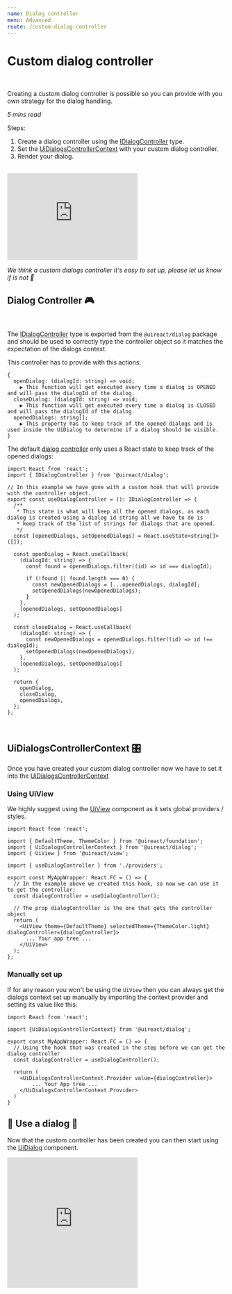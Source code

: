 ```yaml
---
name: Dialog controller
menu: Advanced
route: /custom-dialog-controller
---
```



# Custom dialog controller

<UiLineSeparator />
<br />

Creating a custom dialog controller is possible so you can provide with you own strategy for the dialog handling.

_5 mins read_

Steps:

1. Create a dialog controller using the [IDialogController](https://github.com/inavac182/uireact/blob/main/packages/dialog/src/provider/dialogs-provider.ts#L3) type.
2. Set the [UiDialogsControllerContext](https://github.com/inavac182/uireact/blob/main/packages/dialog/src/provider/dialogs-provider.ts#L13) with your custom dialog controller.
3. Render your dialog.

<br />

<iframe
  src="https://giphy.com/embed/zOvBKUUEERdNm"
  width="300"
  height="200"
  frameBorder="0"
  class="giphy-embed"
  allowFullScreen
></iframe>

_We think a custom dialogs controller it's easy to set up, please let us know if is not 🫣_

## Dialog Controller 🎮

<br />

The [IDialogController](https://github.com/inavac182/uireact/blob/main/packages/dialog/src/provider/dialogs-provider.ts#L3)
type is exported from the `@uireact/dialog` package and should be used to correctly type the controller object so it matches the expectation of the dialogs context.

This controller has to provide with this actions:

```
{
  openDialog: (dialogId: string) => void;
    ▶︎ This function will get executed every time a dialog is OPENED and will pass the dialogId of the dialog.
  closeDialog: (dialogId: string) => void;
    ▶︎ This function will get executed every time a dialog is CLOSED and will pass the dialogId of the dialog.
  openedDialogs: string[];
    ▶︎ This property has to keep track of the opened dialogs and is used inside the UiDialog to determine if a dialog should be visible.
}
```

The default [dialog controller](https://github.com/inavac182/uireact/blob/main/src/providers/dialogs-controller.ts#LL4C14-L4C33) only uses a React state to keep track of the opened dialogs:

```
import React from 'react';
import { IDialogController } from '@uireact/dialog';

// In this example we have gone with a custom hook that will provide with the controller object.
export const useDialogController = (): IDialogController => {
  /**
   * This state is what will keep all the opened dialogs, as each dialog is created using a dialog id string all we have to do is
   * keep track of the list of strings for dialogs that are opened.
   */
  const [openedDialogs, setOpenedDialogs] = React.useState<string[]>([]);

  const openDialog = React.useCallback(
    (dialogId: string) => {
      const found = openedDialogs.filter((id) => id === dialogId);

      if (!found || found.length === 0) {
        const newOpenedDialogs = [...openedDialogs, dialogId];
        setOpenedDialogs(newOpenedDialogs);
      }
    },
    [openedDialogs, setOpenedDialogs]
  );

  const closeDialog = React.useCallback(
    (dialogId: string) => {
      const newOpenedDialogs = openedDialogs.filter((id) => id !== dialogId);
      setOpenedDialogs(newOpenedDialogs);
    },
    [openedDialogs, setOpenedDialogs]
  );

  return {
    openDialog,
    closeDialog,
    openedDialogs,
  };
};

```

<br />

## UiDialogsControllerContext 🎛️

Once you have created your custom dialog controller now we have to set it into the [UiDialogsControllerContext](https://github.com/inavac182/uireact/blob/main/packages/dialog/src/provider/dialogs-provider.ts#LL13C14-L13C40)

### Using UiView

We highly suggest using the [UiView](https://uireact.io/packages-view-docs-view) component as it sets global providers / styles.

```
import React from 'react';

import { DefaultTheme, ThemeColor } from '@uireact/foundation';
import { UiDialogsControllerContext } from '@uireact/dialog';
import { UiView } from '@uireact/view';

import { useDialogController } from './providers';

export const MyAppWrapper: React.FC = () => {
  // In the example above we created this hook, so now we can use it to get the controller:
  const dialogController = useDialogController();

  // The prop dialogController is the one that gets the controller object
  return (
    <UiView theme={DefaultTheme} selectedTheme={ThemeColor.light} dialogController={dialogController}>
      ... Your app tree ...
    </UiView>
  );
};

```

### Manually set up

If for any reason you won't be using the `UiView` then you can always get the dialogs context set up manually by importing the
context provider and setting its value like this:

```
import React from 'react';

import {UiDialogsControllerContext} from '@uireact/dialog';

export const MyAppWrapper: React.FC = () => {
  // Using the hook that was created in the step before we can get the dialog controller
  const dialogController = useDialogController();

  return (
    <UiDialogsControllerContext.Provider value={dialogController}>
        ... Your App tree ...
    </UiDialogsControllerContext.Provider>
  )
}

```

## 🏁 Use a dialog 🚀

Now that the custom controller has been created you can then start using the [UiDialog](https://uireact.io/packages-dialog-docs-docs) component.

<iframe
  src="https://giphy.com/embed/6ib6KPmkeAjDTxMxij"
  width="300"
  height="300"
  frameBorder="0"
  class="giphy-embed"
  allowFullScreen
></iframe>
